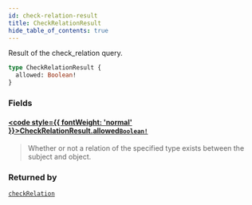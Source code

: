 ```yaml
---
id: check-relation-result
title: CheckRelationResult
hide_table_of_contents: true
---
```








Result of the check_relation query.

```graphql
type CheckRelationResult {
  allowed: Boolean!
}
```


### Fields

#### [<code style={{ fontWeight: 'normal' }}>CheckRelationResult.<b>allowed</b></code>](#)<Bullet />[`Boolean!`](/docs/v1/directory-api-reference/schema/common/scalars/boolean) <Badge class="secondary" text="non-null"/> <Badge class="secondary" text="scalar"/> <Badge class="secondary" text="common"/>
> Whether or not a relation of the specified type exists between the subject and object.
> 



### Returned by

[`checkRelation`](/docs/v1/directory-api-reference/schema/relations/queries/check-relation)  <Badge class="secondary" text="query"/>



